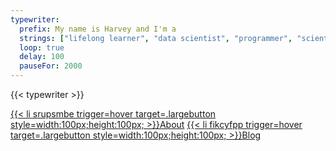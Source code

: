 ```yaml
---
typewriter:
  prefix: My name is Harvey and I'm a
  strings: ["lifelong learner", "data scientist", "programmer", "scientist", "full-stack developer", "database builder", "problem solver", "leader", 'conference organizer']
  loop: true
  delay: 100
  pauseFor: 2000
---
```


{{< typewriter >}}

<div class="inline-buttons">

<a href="about.html" class="largebutton">{{< li srupsmbe trigger=hover target=.largebutton style=width:100px;height:100px; >}}About</a>
<a href="posts/" class="largebutton">{{< li fikcyfpp trigger=hover target=.largebutton style=width:100px;height:100px; >}}Blog</a>

</div>
